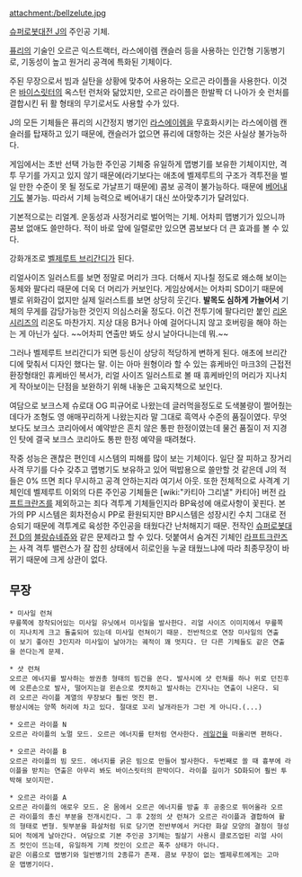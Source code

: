attachment:/bellzelute.jpg

[[슈퍼로봇대전 J]]의 주인공 기체.

[[퓨리]]의 기술인 오르곤 익스트랙터, 라스에이렘 캔슬러 등을 사용하는 인간형 기동병기로, 기동성이 높고 원거리 공격에 특화된 기체이다.

주된 무장으로서 빔과 실탄을 상황에 맞추어 사용하는 오르곤 라이플을 사용한다. 이것은 [[바이스릿터]]의 옥스턴 런처와 닮았지만, 오르곤 라이플은 한발짝 더 나아가 숏 런처를 결합시킨 뒤 활 형태의 무기로서도 사용할 수가 있다. 

J의 모든 기체들은 퓨리의 시간정지 병기인 [[라스에이렘]]을 무효화시키는 라스에이렘 캔슬러를 탑재하고 있기 때문에, 캔슬러가 없으면 퓨리에 대항하는 것은 사실상 불가능하다. 

게임에서는 초반 선택 가능한 주인공 기체중 유일하게 맵병기를 보유한 기체이지만, 격투 무기를 가지고 있지 않기 때문에(라기보다는 애초에 벨제루트의 구조가 격투전을 벌일 만한 수준이 못 될 정도로 가냘프기 때문에) 콤보 공격이 불가능하다. 때문에 [[베어내기]]도 불가능. 따라서 기체 능력으로 베어내기 대신 쏘아맞추기가 달려있다.

기본적으로는 리얼계. 운동성과 사정거리로 벌어먹는 기체. 어차피 맵병기가 있으니까 콤보 없애도 쓸만하다. 적이 바로 앞에 일렬로만 있으면 콤보보다 더 큰 효과를 볼 수 있다.

강화개조로 [[벨제루트 브리간디]]가 된다. 

리얼사이즈 일러스트를 보면 정말로 머리가 크다. 더해서 지나칠 정도로 왜소해 보이는 동체와 팔다리 때문에 더욱 더 머리가 커보인다. 게임상에서는 어차피 SD이기 때문에 별로 위화감이 없지만 실제 일러스트를 보면 상당히 웃긴다. '''발목도 심하게 가늘어서''' 기체의 무게를 감당가능한 것인지 의심스러울 정도다. 이건 전투기에 팔다리만 붙인 [[리온 시리즈]]의 리온도 마찬가지. 지상 대응 B거나 아예 걸어다니지 않고 호버링을 해야 하는는 게 아닌가 싶다. ~~어차피 연출만 봐도 상시 날아다니는데 뭐.~~

그러나 벨제루트 브리간디가 되면 등신이 상당히 적당하게 변하게 된다. 애초에 브리간디에 맞춰서 디자인 했다는 말. 이는 아마 원형이라 할 수 있는 휴케바인 마크3의 근접전 환장형태인 휴케바인 복서가, 리얼 사이즈 일러스트로 볼 때 휴케바인의 머리가 지나치게 작아보이는 단점을 보완하기 위해 내놓은 고육지책으로 보인다.

여담으로 보크스제 슈로대 OG 피규어로 나왔는데 글러먹을정도로 도색불량이 쩔어줬는데다가 조형도 영 애매꾸리하게 나왔는지라 말 그대로 흑역사 수준의 품질이였다. 무엇보다도 보크스 코리아에서 예약받은 흔치 않은 통판 한정이였는데 물건 품질이 저 지경인 탓에 결국 보크스 코리아도 통판 한정 예약을 때려쳤다.

작중 성능은 괜찮은 편인데 시스템의 피해를 많이 보는 기체이다. 일단 잘 피하고 장거리 사격 무기를 다수 갖추고 맵병기도 보유하고 있어 떡밥용으로 쓸만할 것 같은데 J의 적들은 0% 뜨면 죄다 무시하고 공격 안하는지라 여기서 아웃. 또한 전체적으로 사격계 기체인데 벨제루트 이외의 다른 주인공 기체들은 [wiki:"카티아 그리낼" 카티아] 버전 [[라프트크란즈]]를 제외하고는 죄다 격투계 기체들인지라 BP육성에 애로사항이 꽃핀다. 본가의 PP 시스템은 회차전승시 PP로 환원되지만 BP시스템은 성장시킨 수치 그대로 전승되기 때문에 격투계로 육성한 주인공을 태웠다간 난처해지기 때문. 전작인 [[슈퍼로봇대전 D]]의 [[블랑슈네쥬]]와 같은 문제라고 할 수 있다. 덧붙여서 숨겨진 기체인 [[라프트크란즈]]는 사격 격투 밸런스가 잘 잡힌 상태에서 히로인을 누굴 태웠느냐에 따라 최종무장이 바뀌기 때문에 크게 상관이 없다.

== 무장 ==

 * 미사일 런쳐
 무릎쪽에 장착되어있는 미사일 유닛에서 미사일을 발사한다. 리얼 사이즈 이미지에서 무릎쪽이 지나치게 크고 돌출되어 있는데 미사일 런쳐이기 때문. 전반적으로 연장 미사일의 연출이 보기 좋아진 J인지라 미사일이 날아가는 궤적이 꽤 멋지다. 단 다른 기체들도 같은 연출을 쓴다는게 문제.

 * 샷 런쳐
 오르곤 에너지를 발사하는 쌍권총 형태의 빔건을 쏜다. 발사시에 샷 런쳐를 하나 위로 던진후에 오른손으로 발사, 떨어지는걸 왼손으로 캣치하고 발사하는 간지나는 연출이 나온다. 되려 오르곤 라이플 계열의 무장보다 훨씬 멋진 편.
 평상시에는 양쪽 허리에 차고 있다. 절대로 꼬리 날개라든가 그런 게 아니다.(...)

 * 오르곤 라이플 N
 오르곤 라이플의 노멀 모드. 오르곤 에너지를 탄처럼 연사한다. [[레일건]]을 떠올리면 편하다.

 * 오르곤 라이플 B
 오르곤 라이플의 빔 모드. 에너지를 굵은 빔으로 만들어 발사한다. 두번째로 쏠 때 흉부에 라이플을 받치는 연출은 아무리 봐도 바이스릿터의 판박이다. 라이플 길이가 SD화되어 훨씬 투박해 보이지만.

 * 오르곤 라이플 A
 오르곤 라이플의 애로우 모드. 온 몸에서 오르곤 에너지를 방출 후 공중으로 뛰어올라 오르곤 라이플의 총신 부분을 전개시킨다. 그 후 2정의 샷 런쳐가 오르곤 라이플과 결합하여 활의 형태로 변형. 뒷부분을 화살처럼 뒤로 당기면 전반부에서 커다란 화살 모양의 결정이 형성되어 적에게 날아간다. 여담으로 기본 주인공 3기체는 필살기 사용시 클로즈업된 리얼 사이즈 컷인이 뜨는데, 유일하게 기체 컷인이 오르곤 폭주 상태가 아니다.
 같은 이름으로 맵병기와 일반병기의 2종류가 존재. 콤보 무장이 없는 벨제루트에게는 고마운 맵병기이다.
